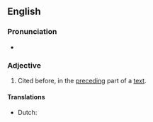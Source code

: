 {{also|abovecited}}
==English==

===Pronunciation===
* {{a|US}} {{IPA|/əˈbʌvˌsaɪt.əd/|lang=en}}

===Adjective===
{{en-adj|head=[[above]]-[[cited]]|-}}

# Cited before, in the [[preceding]] part of a [[text]].

====Translations====
{{trans-top|cited before}}
* Dutch: {{t+|nl|bovengenoemd}} {{t|nl|bovenvermeld}}
{{trans-mid}}
{{trans-bottom}}
